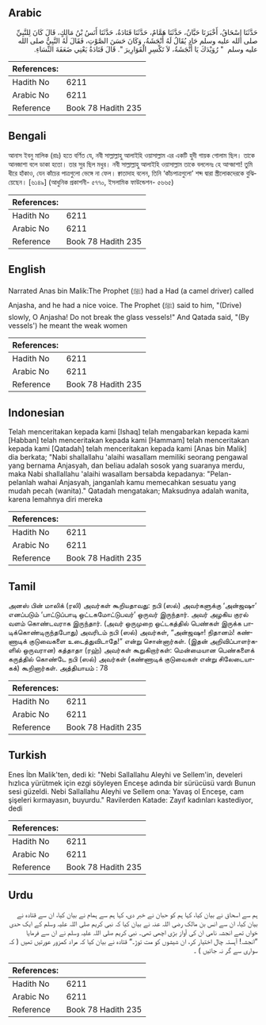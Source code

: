 ## Arabic


<div dir="rtl" lang="ar" style={{fontSize:'larger',backgroundColor:'#f8f9fa',padding:20}}>
حَدَّثَنَا إِسْحَاقُ، أَخْبَرَنَا حَبَّانُ، حَدَّثَنَا هَمَّامٌ، حَدَّثَنَا قَتَادَةُ، حَدَّثَنَا أَنَسُ بْنُ مَالِكٍ، قَالَ كَانَ لِلنَّبِيِّ صلى الله عليه وسلم حَادٍ يُقَالُ لَهُ أَنْجَشَةُ، وَكَانَ حَسَنَ الصَّوْتِ، فَقَالَ لَهُ النَّبِيُّ صلى الله عليه وسلم ‏ "‏ رُوَيْدَكَ يَا أَنْجَشَةُ، لاَ تَكْسِرِ الْقَوَارِيرَ ‏"‏‏.‏ قَالَ قَتَادَةُ يَعْنِي ضَعَفَةَ النِّسَاءِ‏.‏
</div>
<div style={{backgroundColor:'#f8f9fa',padding:20, marginBottom: 10}}><table> <thead> <tr> <th>References:</th> <th></th> </tr> </thead> <tbody><tr><td>Hadith No</td><td>6211</td></tr><tr><td>Arabic No</td><td>6211</td></tr><tr><td>Reference</td><td>Book 78 Hadith 235</td></tr></tbody></table></div>

## Bengali


<div dir="ltr" lang="bn" style={{fontSize:'larger',backgroundColor:'#f8f9fa',padding:20}}>
আনাস ইবনু মালিক (রাঃ) হতে বর্ণিত যে, নবী সাল্লাল্লাহু আলাইহি ওয়াসাল্লাম এর একটি হুদী গায়ক গোলাম ছিল। তাকে আনজাশা বলে ডাকা হতো। তার সুর ছিল মধুর। নবী সাল্লাল্লাহু আলাইহি ওয়াসাল্লাম তাকে বললেনঃ হে আন্জাশা! তুমি ধীরে হাঁকাও, যেন কাঁচের পাত্রগুলো ভেঙ্গে না ফেল। ক্বাতাদাহ বলেন, তিনি ‘কাঁচপাত্রগুলো’ শব্দ দ্বারা স্ত্রীলোকদেরকে বুঝিয়েছেন। [৬১৪৯] (আধুনিক প্রকাশনী- ৫৭৭০, ইসলামিক ফাউন্ডেশন- ৫৬৬৫)
</div>
<div style={{backgroundColor:'#f8f9fa',padding:20, marginBottom: 10}}><table> <thead> <tr> <th>References:</th> <th></th> </tr> </thead> <tbody><tr><td>Hadith No</td><td>6211</td></tr><tr><td>Arabic No</td><td>6211</td></tr><tr><td>Reference</td><td>Book 78 Hadith 235</td></tr></tbody></table></div>

## English


<div dir="ltr" lang="en" style={{fontSize:'larger',backgroundColor:'#f8f9fa',padding:20}}>
Narrated Anas bin Malik:The Prophet (ﷺ) had a Had (a camel driver) called Anjasha, and he had a nice voice. The Prophet (ﷺ) said to him, "(Drive) slowly, O Anjasha! Do not break the glass vessels!" And Qatada said, "(By vessels') he meant the weak women
</div>
<div style={{backgroundColor:'#f8f9fa',padding:20, marginBottom: 10}}><table> <thead> <tr> <th>References:</th> <th></th> </tr> </thead> <tbody><tr><td>Hadith No</td><td>6211</td></tr><tr><td>Arabic No</td><td>6211</td></tr><tr><td>Reference</td><td>Book 78 Hadith 235</td></tr></tbody></table></div>

## Indonesian


<div dir="ltr" lang="id" style={{fontSize:'larger',backgroundColor:'#f8f9fa',padding:20}}>
Telah menceritakan kepada kami [Ishaq] telah mengabarkan kepada kami [Habban] telah menceritakan kepada kami [Hammam] telah menceritakan kepada kami [Qatadah] telah menceritakan kepada kami [Anas bin Malik] dia berkata; "Nabi shallallahu 'alaihi wasallam memiliki seorang pengawal yang bernama Anjasyah, dan beliau adalah sosok yang suaranya merdu, maka Nabi shallallahu 'alaihi wasallam bersabda kepadanya: "Pelan-pelanlah wahai Anjasyah, janganlah kamu memecahkan sesuatu yang mudah pecah (wanita)." Qatadah mengatakan; Maksudnya adalah wanita, karena lemahnya diri mereka
</div>
<div style={{backgroundColor:'#f8f9fa',padding:20, marginBottom: 10}}><table> <thead> <tr> <th>References:</th> <th></th> </tr> </thead> <tbody><tr><td>Hadith No</td><td>6211</td></tr><tr><td>Arabic No</td><td>6211</td></tr><tr><td>Reference</td><td>Book 78 Hadith 235</td></tr></tbody></table></div>

## Tamil


<div dir="ltr" lang="ta" style={{fontSize:'larger',backgroundColor:'#f8f9fa',padding:20}}>
அனஸ் பின் மாலிக் (ரலி) அவர்கள் கூறியதாவது: நபி (ஸல்) அவர்களுக்கு ‘அன்ஜஷா’ எனப்படும் ‘பாட்டுப்பாடி ஒட்டகமோட்டுபவர்’ ஒருவர் இருந்தார். அவர் அழகிய குரல் வளம் கொண்டவராக இருந்தார். (அவர் ஒருமுறை ஒட்டகத்தில் பெண்கள் இருக்க பாடிக்கொண்டிருந்தபோது) அவரிடம் நபி (ஸல்) அவர்கள், “அன்ஜஷா! நிதானம்! கண்ணாடிக் குடுவைகளை உடைத்துவிடாதே!” என்று சொன்னார்கள். (இதன் அறிவிப்பாளர்களில் ஒருவரான) கத்தாதா (ரஹ்) அவர்கள் கூறுகிறார்கள்: மென்மையான பெண்களைக் கருத்தில் கொண்டே நபி (ஸல்) அவர்கள் (கண்ணாடிக் குடுவைகள் என்று சிலேடையாகக்) கூறினார்கள். அத்தியாயம் : 78
</div>
<div style={{backgroundColor:'#f8f9fa',padding:20, marginBottom: 10}}><table> <thead> <tr> <th>References:</th> <th></th> </tr> </thead> <tbody><tr><td>Hadith No</td><td>6211</td></tr><tr><td>Arabic No</td><td>6211</td></tr><tr><td>Reference</td><td>Book 78 Hadith 235</td></tr></tbody></table></div>

## Turkish


<div dir="ltr" lang="tr" style={{fontSize:'larger',backgroundColor:'#f8f9fa',padding:20}}>
Enes İbn Malik'ten, dedi ki: "Nebi Sallallahu Aleyhi ve Sellem'in, develeri hızlıca yürütmek için ezgi söyleyen Enceşe adında bir sürücüsü vardı Bunun sesi güzeldi. Nebi Sallallahu Aleyhi ve Sellem ona: Yavaş ol Enceşe, cam şişeleri kırmayasın, buyurdu." Ravilerden Katade: Zayıf kadınları kastediyor, dedi
</div>
<div style={{backgroundColor:'#f8f9fa',padding:20, marginBottom: 10}}><table> <thead> <tr> <th>References:</th> <th></th> </tr> </thead> <tbody><tr><td>Hadith No</td><td>6211</td></tr><tr><td>Arabic No</td><td>6211</td></tr><tr><td>Reference</td><td>Book 78 Hadith 235</td></tr></tbody></table></div>

## Urdu


<div dir="rtl" lang="ur" style={{fontSize:'larger',backgroundColor:'#f8f9fa',padding:20}}>
ہم سے اسحاق نے بیان کیا، کہا ہم کو حبان نے خبر دی، کہا ہم سے ہمام نے بیان کیا، ان سے قتادہ نے بیان کیا، ان سے انس بن مالک رضی اللہ عنہ نے بیان کیا کہ نبی کریم صلی اللہ علیہ وسلم کے ایک حدی خواں تھے انجشہ نامی ان کی آواز بڑی اچھی تھی۔ نبی کریم صلی اللہ علیہ وسلم نے ان سے فرمایا ”انجشہ! آہستہ چال اختیار کر، ان شیشوں کو مت توڑ۔“ قتادہ نے بیان کیا کہ مراد کمزور عورتیں تھیں ( کہ سواری سے گر نہ جائیں ) ۔
</div>
<div style={{backgroundColor:'#f8f9fa',padding:20, marginBottom: 10}}><table> <thead> <tr> <th>References:</th> <th></th> </tr> </thead> <tbody><tr><td>Hadith No</td><td>6211</td></tr><tr><td>Arabic No</td><td>6211</td></tr><tr><td>Reference</td><td>Book 78 Hadith 235</td></tr></tbody></table></div>
